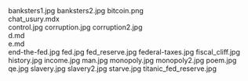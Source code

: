     
<PopImage className="w-full sm:max-w-[50vw] md:max-w-[33vw] xl:max-w-md float-right sm:m-1" src={JPG_banksters1_jpg} alt="banksters1.jpg">
	banksters1.jpg
</PopImage>
<PopImage className="w-full sm:max-w-[50vw] md:max-w-[33vw] xl:max-w-md float-left sm:m-1" src={JPG_banksters2_jpg} alt="banksters2.jpg">
	banksters2.jpg
</PopImage>
<PopImage className="w-full sm:max-w-[50vw] md:max-w-[33vw] xl:max-w-md float-right sm:m-1" src={PNG_bitcoin_png} alt="bitcoin.png">
	bitcoin.png
</PopImage>
<div className="w-full md:max-w-[80rem] float-right italic">
	<MDX_chat_usury_mdx />
	chat_usury.mdx
</div>
<PopImage className="w-full sm:max-w-[50vw] md:max-w-[33vw] xl:max-w-md float-left sm:m-1" src={JPG_control_jpg} alt="control.jpg">
	control.jpg
</PopImage>
<PopImage className="w-full sm:max-w-[50vw] md:max-w-[33vw] xl:max-w-md float-right sm:m-1" src={JPG_corruption_jpg} alt="corruption.jpg">
	corruption.jpg
</PopImage>
<PopImage className="w-full sm:max-w-[50vw] md:max-w-[33vw] xl:max-w-md float-left sm:m-1" src={JPG_corruption2_jpg} alt="corruption2.jpg">
	corruption2.jpg
</PopImage>
<div className="w-full md:max-w-[80rem] float-right italic">
	<MD_d_md />
	d.md
</div>
<div className="w-full md:max-w-[80rem] float-right italic">
	<MD_e_md />
	e.md
</div>
<PopImage className="w-full sm:max-w-[50vw] md:max-w-[33vw] xl:max-w-md float-right sm:m-1" src={JPG_end_the_fed_jpg} alt="end-the-fed.jpg">
	end-the-fed.jpg
</PopImage>
<PopImage className="w-full sm:max-w-[50vw] md:max-w-[33vw] xl:max-w-md float-left sm:m-1" src={JPG_fed_jpg} alt="fed.jpg">
	fed.jpg
</PopImage>
<PopImage className="w-full sm:max-w-[50vw] md:max-w-[33vw] xl:max-w-md float-right sm:m-1" src={JPG_fed_reserve_jpg} alt="fed_reserve.jpg">
	fed_reserve.jpg
</PopImage>
<PopImage className="w-full sm:max-w-[50vw] md:max-w-[33vw] xl:max-w-md float-left sm:m-1" src={JPG_federal_taxes_jpg} alt="federal-taxes.jpg">
	federal-taxes.jpg
</PopImage>
<PopImage className="w-full sm:max-w-[50vw] md:max-w-[33vw] xl:max-w-md float-right sm:m-1" src={JPG_fiscal_cliff_jpg} alt="fiscal_cliff.jpg">
	fiscal_cliff.jpg
</PopImage>
<PopImage className="w-full sm:max-w-[50vw] md:max-w-[33vw] xl:max-w-md float-left sm:m-1" src={JPG_history_jpg} alt="history.jpg">
	history.jpg
</PopImage>
<PopImage className="w-full sm:max-w-[50vw] md:max-w-[33vw] xl:max-w-md float-right sm:m-1" src={JPG_income_jpg} alt="income.jpg">
	income.jpg
</PopImage>
<PopImage className="w-full sm:max-w-[50vw] md:max-w-[33vw] xl:max-w-md float-left sm:m-1" src={JPG_man_jpg} alt="man.jpg">
	man.jpg
</PopImage>
<PopImage className="w-full sm:max-w-[50vw] md:max-w-[33vw] xl:max-w-md float-right sm:m-1" src={JPG_monopoly_jpg} alt="monopoly.jpg">
	monopoly.jpg
</PopImage>
<PopImage className="w-full sm:max-w-[50vw] md:max-w-[33vw] xl:max-w-md float-left sm:m-1" src={JPG_monopoly2_jpg} alt="monopoly2.jpg">
	monopoly2.jpg
</PopImage>
<PopImage className="w-full sm:max-w-[50vw] md:max-w-[33vw] xl:max-w-md float-right sm:m-1" src={JPG_poem_jpg} alt="poem.jpg">
	poem.jpg
</PopImage>
<PopImage className="w-full sm:max-w-[50vw] md:max-w-[33vw] xl:max-w-md float-left sm:m-1" src={JPG_qe_jpg} alt="qe.jpg">
	qe.jpg
</PopImage>
<PopImage className="w-full sm:max-w-[50vw] md:max-w-[33vw] xl:max-w-md float-right sm:m-1" src={JPG_slavery_jpg} alt="slavery.jpg">
	slavery.jpg
</PopImage>
<PopImage className="w-full sm:max-w-[50vw] md:max-w-[33vw] xl:max-w-md float-left sm:m-1" src={JPG_slavery2_jpg} alt="slavery2.jpg">
	slavery2.jpg
</PopImage>
<PopImage className="w-full sm:max-w-[50vw] md:max-w-[33vw] xl:max-w-md float-right sm:m-1" src={JPG_starve_jpg} alt="starve.jpg">
	starve.jpg
</PopImage>
<PopImage className="w-full sm:max-w-[50vw] md:max-w-[33vw] xl:max-w-md float-left sm:m-1" src={JPG_titanic_fed_reserve_jpg} alt="titanic_fed_reserve.jpg">
	titanic_fed_reserve.jpg
</PopImage>
